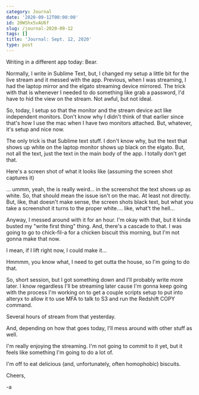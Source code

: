 ```yaml
---
category: Journal
date: '2020-09-12T00:00:00'
id: 20WShx5vAU6f
slug: /journal-2020-09-12
tags: []
title: 'Journal: Sept. 12, 2020'
type: post
---
```


Writing in a different app today: Bear.

Normally, I write in Sublime Text, but, I changed my setup a little bit for the live stream and it messed with the app. Previous, when I was streaming, I had the laptop mirror and the elgato streaming device mirrored. The trick with that is whenever I needed to do something like grab a password, I'd have to hid the view on the stream. Not awful, but not ideal.

So, today, I setup so that the monitor and the stream device act like independent monitors. Don't know why I didn't think of that earlier since that's how I use the mac when I have two monitors attached. But, whatever, it's setup and nice now.

The only trick is that Sublime text stuff. I don't know why, but the text that shows up white on the laptop monitor shows up black on the elgato. But, not all the text, just the text in the main body of the app. I totally don't get that.

Here's a screen shot of what it looks like (assuming the screen shot captures it)

... ummm, yeah, the is really weird... in the screenshot the text shows up as white. So, that should mean the issue isn't on the mac. At least not directly. But, like, that doesn't make sense, the screen shots black text, but what you take a screenshot it turns to the proper white.... like, what't the hell...

Anyway, I messed around with it for an hour. I'm okay with that, but it kinda busted my "write first thing" thing. And, there's a cascade to that. I was going to go to chick-fil-a for a chicken biscuit this morning, but I'm not gonna make that now.

I mean, if I lift right now, I could make it...

Hmmmm, you know what, I need to get outta the house, so I'm going to do that.

So, short session, but I got something down and I'll probably write more later. I know regardless I'll be streaming later cause I'm gonna keep going with the process I'm working on to get a couple scripts setup to put into alteryx to allow it to use MFA to talk to S3 and run the Redshift COPY command.

Several hours of stream from that yesterday.

And, depending on how that goes today, I'll mess around with other stuff as well.

I'm really enjoying the streaming. I'm not going to commit to it yet, but it feels like something I'm going to do a lot of.

I'm off to eat delicious (and, unfortunately, often homophobic) biscuits.

Cheers,

-a